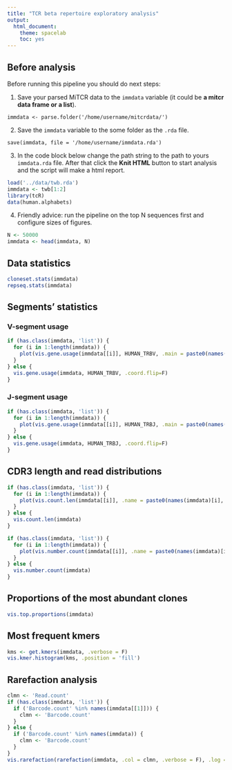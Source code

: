```yaml
---
title: "TCR beta repertoire exploratory analysis"
output:
  html_document:
    theme: spacelab
    toc: yes
---
```



## Before analysis

Before running this pipeline you should do next steps:

1. Save your parsed MiTCR data to the `immdata` variable (it could be **a mitcr data frame or a list**).
```
immdata <- parse.folder('/home/username/mitcrdata/')
```

2. Save the `immdata` variable to the some folder as the `.rda` file.
```
save(immdata, file = '/home/username/immdata.rda')
```

3. In the code block below change the path string to the path to yours `immdata.rda` file. After that click the **Knit HTML** button to start analysis and the script will make a html report.
```r
load('../data/twb.rda')
immdata <- twb[1:2]
library(tcR)
data(human.alphabets)
```


4. Friendly advice: run the pipeline on the top N sequences first and configure sizes of figures.
```r
N <- 50000
immdata <- head(immdata, N)
```



## Data statistics

```r
cloneset.stats(immdata)
repseq.stats(immdata)
```




## Segments' statistics

### V-segment usage

```r
if (has.class(immdata, 'list')) {
  for (i in 1:length(immdata)) {
    plot(vis.gene.usage(immdata[[i]], HUMAN_TRBV, .main = paste0(names(immdata)[i], ' ', 'V-usage')))
  }
} else {
  vis.gene.usage(immdata, HUMAN_TRBV, .coord.flip=F)
}
```


### J-segment usage

```r
if (has.class(immdata, 'list')) {
  for (i in 1:length(immdata)) {
    plot(vis.gene.usage(immdata[[i]], HUMAN_TRBJ, .main = paste0(names(immdata)[i], ' ', 'J-usage')))
  }
} else {
  vis.gene.usage(immdata, HUMAN_TRBJ, .coord.flip=F)
}
```




## CDR3 length and read distributions

```r
if (has.class(immdata, 'list')) {
  for (i in 1:length(immdata)) {
    plot(vis.count.len(immdata[[i]], .name = paste0(names(immdata)[i], ' ', 'CDR3 length')))
  }
} else {
  vis.count.len(immdata)
}
```


```r
if (has.class(immdata, 'list')) {
  for (i in 1:length(immdata)) {
    plot(vis.number.count(immdata[[i]], .name = paste0(names(immdata)[i], ' ', 'read histogram')))
  }
} else {
  vis.number.count(immdata)
}
```




## Proportions of the most abundant clones

```r
vis.top.proportions(immdata)
```




## Most frequent kmers

```r
kms <- get.kmers(immdata, .verbose = F)
vis.kmer.histogram(kms, .position = 'fill')
```




## Rarefaction analysis

```r
clmn <- 'Read.count'
if (has.class(immdata, 'list')) {
  if ('Barcode.count' %in% names(immdata[[1]])) {
    clmn <- 'Barcode.count'
  }
} else {
  if ('Barcode.count' %in% names(immdata)) {
    clmn <- 'Barcode.count'
  }
}
vis.rarefaction(rarefaction(immdata, .col = clmn, .verbose = F), .log = T)
```